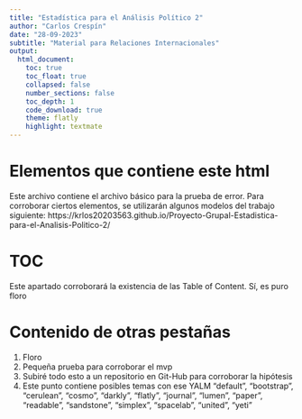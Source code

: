 ```yaml
---
title: "Estadística para el Análisis Político 2"
author: "Carlos Crespín"
date: "28-09-2023"
subtitle: "Material para Relaciones Internacionales"
output: 
  html_document:
    toc: true
    toc_float: true
    collapsed: false
    number_sections: false
    toc_depth: 1
    code_download: true
    theme: flatly
    highlight: textmate
---
```


# Elementos que contiene este html

Este archivo contiene el archivo básico para la prueba de error. 
Para corroborar ciertos elementos, se utilizarán algunos modelos del trabajo 
siguiente: https://krlos20203563.github.io/Proyecto-Grupal-Estadistica-para-el-Analisis-Politico-2/

# TOC

Este apartado corroborará la existencia de las Table of Content. Sí, es puro
floro

# Contenido de otras pestañas

  1. Floro
  2. Pequeña prueba para corroborar el mvp
  3. Subiré todo esto a un repositorio en Git-Hub para corroborar la hipótesis
  4. Este punto contiene posibles temas con ese YALM
"default", "bootstrap", "cerulean", "cosmo", "darkly", "flatly", "journal", 
"lumen", "paper", "readable", "sandstone", "simplex", "spacelab", "united",
"yeti"





